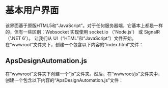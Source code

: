 
# 基本用户界面

该界面基于原版HTML5和“JavaScript”。对于任何服务器端，它基本上都是一样的，但有一些区别：Websocket 实现使用 socket.io （'Node.js'） 或 SignalR （'.NET 6'）。
让我们从 UI（“HTML”和“JavaScript”）文件开始。在“wwwroot”文件夹下，创建一个包含以下内容的“index.html”文件：

<EnvTabs
  NodeJsVsCode={IndexHtmlForNode}
  DotNetVsCode={IndexHtmlForNET}
  DotNetVs2022={IndexHtmlForNET}
/>

## ApsDesignAutomation.js

在“wwwroot”文件夹下创建一个“js”文件夹。然后，在“wwwroot/js”文件夹中，创建一个包含以下内容的“ApsDesignAutomation.js”文件：

<EnvTabs
  NodeJsVsCode={DAJSForNode}
  DotNetVsCode={DAJSForNET}
  DotNetVs2022={DAJSForNET}
/>

